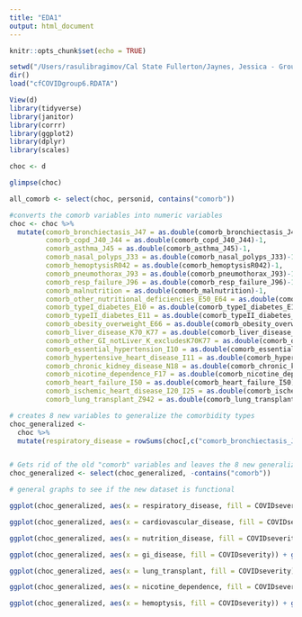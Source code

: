 ```yaml
---
title: "EDA1"
output: html_document
---
```


```r
knitr::opts_chunk$set(echo = TRUE)
```

```r
setwd("/Users/rasulibragimov/Cal State Fullerton/Jaynes, Jessica - Group2")
dir()
load("cfCOVIDgroup6.RDATA")

View(d)
library(tidyverse)
library(janitor)
library(corrr)
library(ggplot2)
library(dplyr)
library(scales)

choc <- d

glimpse(choc)

all_comorb <- select(choc, personid, contains("comorb"))

```

```r
#converts the comorb variables into numeric variables
choc <- choc %>% 
  mutate(comorb_bronchiectasis_J47 = as.double(comorb_bronchiectasis_J47)-1,
         comorb_copd_J40_J44 = as.double(comorb_copd_J40_J44)-1,
         comorb_asthma_J45 = as.double(comorb_asthma_J45)-1,
         comorb_nasal_polyps_J33 = as.double(comorb_nasal_polyps_J33)-1,
         comorb_hemoptysisR042 = as.double(comorb_hemoptysisR042)-1,
         comorb_pneumothorax_J93 = as.double(comorb_pneumothorax_J93)-1,
         comorb_resp_failure_J96 = as.double(comorb_resp_failure_J96)-1,
         comorb_malnutrition = as.double(comorb_malnutrition)-1,
         comorb_other_nutritional_deficiencies_E50_E64 = as.double(comorb_other_nutritional_deficiencies_E50_E64)-1,
         comorb_typeI_diabetes_E10 = as.double(comorb_typeI_diabetes_E10)-1,
         comorb_typeII_diabetes_E11 = as.double(comorb_typeII_diabetes_E11)-1,
         comorb_obesity_overweight_E66 = as.double(comorb_obesity_overweight_E66)-1,
         comorb_liver_disease_K70_K77 = as.double(comorb_liver_disease_K70_K77)-1,
         comorb_other_GI_notLiver_K_excludesK70K77 = as.double(comorb_other_GI_notLiver_K_excludesK70K77)-1,
         comorb_essential_hypertension_I10 = as.double(comorb_essential_hypertension_I10)-1,
         comorb_hypertensive_heart_disease_I11 = as.double(comorb_hypertensive_heart_disease_I11)-1,
         comorb_chronic_kidney_disease_N18 = as.double(comorb_chronic_kidney_disease_N18)-1,
         comorb_nicotine_dependence_F17 = as.double(comorb_nicotine_dependence_F17)-1,
         comorb_heart_failure_I50 = as.double(comorb_heart_failure_I50)-1,
         comorb_ischemic_heart_disease_I20_I25 = as.double(comorb_ischemic_heart_disease_I20_I25)-1,
         comorb_lung_transplant_Z942 = as.double(comorb_lung_transplant_Z942)-1)
```

```r
# creates 8 new variables to generalize the comorbidity types
choc_generalized <-
  choc %>% 
  mutate(respiratory_disease = rowSums(choc[,c("comorb_bronchiectasis_J47", "comorb_copd_J40_J44", "comorb_asthma_J45", "comorb_nasal_polyps_J33", "comorb_pneumothorax_J93", "comorb_resp_failure_J96")]), cardiovascular_disease = rowSums(choc[,c("comorb_essential_hypertension_I10", "comorb_hypertensive_heart_disease_I11", "comorb_heart_failure_I50", "comorb_ischemic_heart_disease_I20_I25")]), nutrition_disease = rowSums(choc[,c("comorb_other_nutritional_deficiencies_E50_E64", "comorb_typeI_diabetes_E10", "comorb_typeII_diabetes_E11","comorb_obesity_overweight_E66", "comorb_malnutrition")]), gi_disease = rowSums(choc[,c("comorb_liver_disease_K70_K77", "comorb_other_GI_notLiver_K_excludesK70K77")]), lung_transplant = comorb_lung_transplant_Z942, nicotine_dependence = comorb_nicotine_dependence_F17, hemoptysis = comorb_hemoptysisR042, kidney_disease = comorb_chronic_kidney_disease_N18)


# Gets rid of the old "comorb" variables and leaves the 8 new generalized "comorb" vaiables
choc_generalized <- select(choc_generalized, -contains("comorb"))
```


```r
# general graphs to see if the new dataset is functional
```


```r
ggplot(choc_generalized, aes(x = respiratory_disease, fill = COVIDseverity)) + geom_bar()
```

```r
ggplot(choc_generalized, aes(x = cardiovascular_disease, fill = COVIDseverity)) + geom_bar()
```

```r
ggplot(choc_generalized, aes(x = nutrition_disease, fill = COVIDseverity)) + geom_bar(aes(y = (..count..)/sum(..count..))) + scale_y_continuous(labels = percent)
```

```r
ggplot(choc_generalized, aes(x = gi_disease, fill = COVIDseverity)) + geom_bar()
```

```r
ggplot(choc_generalized, aes(x = lung_transplant, fill = COVIDseverity)) + geom_bar()
```

```r
ggplot(choc_generalized, aes(x = nicotine_dependence, fill = COVIDseverity)) + geom_bar()
```

```r
ggplot(choc_generalized, aes(x = hemoptysis, fill = COVIDseverity)) + geom_bar()
```

